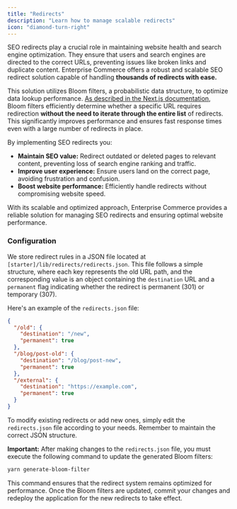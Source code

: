 ```yaml
---
title: "Redirects"
description: "Learn how to manage scalable redirects"
icon: "diamond-turn-right"
---
```


SEO redirects play a crucial role in maintaining website health and search engine optimization.
They ensure that users and search engines are directed to the correct URLs, preventing issues like broken links and duplicate content.
Enterprise Commerce offers a robust and scalable SEO redirect solution capable of handling **thousands of redirects with ease.**

This solution utilizes Bloom filters, a probabilistic data structure, to optimize data lookup performance. [As described in the Next.js documentation](https://nextjs.org/docs/app/building-your-application/routing/redirecting#2-optimizing-data-lookup-performance),
Bloom filters efficiently determine whether a specific URL requires redirection **without the need to iterate through the entire list** of redirects.
This significantly improves performance and ensures fast response times even with a large number of redirects in place.

By implementing SEO redirects you:

- **Maintain SEO value:** Redirect outdated or deleted pages to relevant content, preventing loss of search engine ranking and traffic.
- **Improve user experience:** Ensure users land on the correct page, avoiding frustration and confusion.
- **Boost website performance:** Efficiently handle redirects without compromising website speed.

With its scalable and optimized approach, Enterprise Commerce provides a reliable solution for managing SEO redirects and ensuring optimal website performance.

### Configuration

We store redirect rules in a JSON file located at `[starter]/lib/redirects/redirects.json`.
This file follows a simple structure, where each key represents the old URL path, and the corresponding value is an object containing the `destination` URL and a `permanent` flag indicating whether the redirect is permanent (301) or temporary (307).

Here's an example of the `redirects.json` file:

```json [starter]/lib/redirects/redirects.json
{
  "/old": {
    "destination": "/new",
    "permanent": true
  },
  "/blog/post-old": {
    "destination": "/blog/post-new",
    "permanent": true
  },
  "/external": {
    "destination": "https://example.com",
    "permanent": true
  }
}
```

To modify existing redirects or add new ones, simply edit the `redirects.json` file according to your needs. Remember to maintain the correct JSON structure.

**Important:** After making changes to the `redirects.json` file, you must execute the following command to update the generated Bloom filters:

```bash
yarn generate-bloom-filter
```

This command ensures that the redirect system remains optimized for performance. Once the Bloom filters are updated, commit your changes and redeploy the application for the new redirects to take effect.
